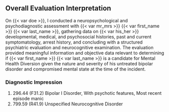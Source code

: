 ## Overall Evaluation Interpretation

On {{< var doe >}}, I conducted a neuropsychological and psychodiagnostic assessment with {{< var mr_mrs >}} {{< var first_name >}} {{< var last_name >}}, gathering data on {{< var his_her >}} developmental, medical, and psychosocial histories, past and current symptomatology, arrest history, and concluding with a structured psychiatric evaluation and neurocognitive examination. The evaluation provided meaningful information and objective data relevant to determining if {{< var first_name >}} {{< var last_name >}} is a candidate for Mental Health Diversion given the nature and severity of his untreated bipolar disorder and compromised mental state at the time of the incident.

### Diagnostic Impression

1. 296.44 (F31.2) Bipolar I Disorder, With psychotic features, Most recent episode manic
1. 799.59 (R41.9) Unspecified Neurocognitive Disorder
